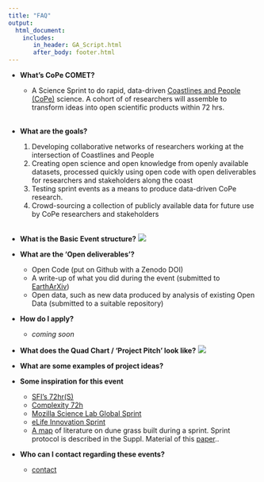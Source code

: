 ```yaml
---
title: "FAQ"
output: 
  html_document:
    includes:
       in_header: GA_Script.html
       after_body: footer.html
---
```


* **What's CoPe COMET?**
  + A Science Sprint to do rapid, data-driven [Coastlines and People (CoPe)](https://coastlinesandpeople.org) science. A cohort of of researchers will assemble to transform  ideas into open scientific products within 72 hrs.   
<br>

* **What are the goals?**
  1. Developing collaborative networks of researchers working at the intersection of Coastlines and People
  2. Creating open science and open knowledge from openly available datasets, processed quickly using open code with open deliverables for researchers and stakeholders along the coast
  3. Testing sprint events as a means to produce data-driven CoPe research. 
  4. Crowd-sourcing a collection of publicly available data for future use by CoPe researchers and stakeholders  
<br>

* **What is the Basic Event structure?**
  ![](Events.jpg)
<br>

* **What are the 'Open deliverables'?**
  + Open Code (put on Github with a Zenodo DOI)
  + A write-up of what you did during the event (submitted to [EarthArXiv](https://eartharxiv.org)) 
  + Open data, such as new data produced by analysis of existing Open Data (submitted to a suitable repository)  

* **How do I apply?**
  + _coming soon_

* **What does the Quad Chart / 'Project Pitch' look like?**
  ![](exQuad.jpg)


* **What are some examples of project ideas?**

  

* **Some inspiration for this event**
  + [SFI's 72hr(S)](https://www.santafe.edu/news-center/news/72-hours-science-announce)
  + [Complexity 72h](https://complexity72h.weebly.com) 
  + [Mozilla Science Lab Global Sprint](https://science.mozilla.org/programs/events/global-sprint-2016)
  + [eLife Innovation Sprint](https://sprint.elifesciences.org)
  + [A map](https://ebgoldstein.github.io/ECplantmap.html) of literature on dune grass built during a sprint. Sprint protocol is described in the Suppl. Material of this [paper](https://ebgoldstein.github.io/ECplantmap.html)..
<br>


* **Who can I contact regarding these events?**
  + [contact](https://copecomet.github.io/Contact.html)
    